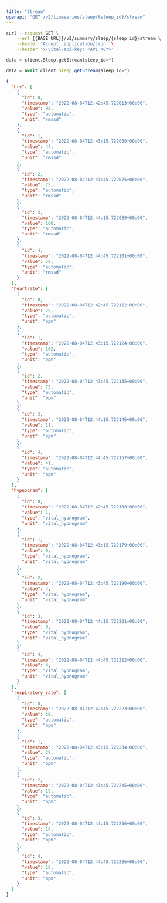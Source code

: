 ```yaml
---
title: "Stream"
openapi: "GET /v2/timeseries/sleep/{sleep_id}/stream"
---
```


<RequestExample>

```bash Bash
curl --request GET \
    --url {{BASE_URL}}/v2/summary/sleep/{sleep_id}/stream \
    --header 'Accept: application/json' \
    --header 'x-vital-api-key: <API_KEY>'
```

```python Python
data = client.Sleep.getStream(sleep_id=*)
```

```js JavaScript
data = await client.Sleep.getStream(sleep_id=*)
```

</RequestExample>

<ResponseExample>

```json Example
{
  "hrv": [
    {
      "id": 0,
      "timestamp": "2022-08-04T12:42:45.722013+00:00",
      "value": 98,
      "type": "automatic",
      "unit": "rmssd"
    },
    {
      "id": 1,
      "timestamp": "2022-08-04T12:43:15.722058+00:00",
      "value": 44,
      "type": "automatic",
      "unit": "rmssd"
    },
    {
      "id": 2,
      "timestamp": "2022-08-04T12:43:45.722075+00:00",
      "value": 75,
      "type": "automatic",
      "unit": "rmssd"
    },
    {
      "id": 3,
      "timestamp": "2022-08-04T12:44:15.722089+00:00",
      "value": 100,
      "type": "automatic",
      "unit": "rmssd"
    },
    {
      "id": 4,
      "timestamp": "2022-08-04T12:44:45.722101+00:00",
      "value": 59,
      "type": "automatic",
      "unit": "rmssd"
    }
  ],
  "heartrate": [
    {
      "id": 0,
      "timestamp": "2022-08-04T12:42:45.722112+00:00",
      "value": 29,
      "type": "automatic",
      "unit": "bpm"
    },
    {
      "id": 1,
      "timestamp": "2022-08-04T12:43:15.722124+00:00",
      "value": 162,
      "type": "automatic",
      "unit": "bpm"
    },
    {
      "id": 2,
      "timestamp": "2022-08-04T12:43:45.722135+00:00",
      "value": 75,
      "type": "automatic",
      "unit": "bpm"
    },
    {
      "id": 3,
      "timestamp": "2022-08-04T12:44:15.722146+00:00",
      "value": 11,
      "type": "automatic",
      "unit": "bpm"
    },
    {
      "id": 4,
      "timestamp": "2022-08-04T12:44:45.722157+00:00",
      "value": 41,
      "type": "automatic",
      "unit": "bpm"
    }
  ],
  "hypnogram": [
    {
      "id": 0,
      "timestamp": "2022-08-04T12:42:45.722168+00:00",
      "value": 1,
      "type": "vital_hypnogram",
      "unit": "vital_hypnogram"
    },
    {
      "id": 1,
      "timestamp": "2022-08-04T12:43:15.722179+00:00",
      "value": 0,
      "type": "vital_hypnogram",
      "unit": "vital_hypnogram"
    },
    {
      "id": 2,
      "timestamp": "2022-08-04T12:43:45.722190+00:00",
      "value": 4,
      "type": "vital_hypnogram",
      "unit": "vital_hypnogram"
    },
    {
      "id": 3,
      "timestamp": "2022-08-04T12:44:15.722201+00:00",
      "value": 0,
      "type": "vital_hypnogram",
      "unit": "vital_hypnogram"
    },
    {
      "id": 4,
      "timestamp": "2022-08-04T12:44:45.722212+00:00",
      "value": 4,
      "type": "vital_hypnogram",
      "unit": "vital_hypnogram"
    }
  ],
  "respiratory_rate": [
    {
      "id": 0,
      "timestamp": "2022-08-04T12:42:45.722223+00:00",
      "value": 30,
      "type": "automatic",
      "unit": "bpm"
    },
    {
      "id": 1,
      "timestamp": "2022-08-04T12:43:15.722234+00:00",
      "value": 29,
      "type": "automatic",
      "unit": "bpm"
    },
    {
      "id": 2,
      "timestamp": "2022-08-04T12:43:45.722245+00:00",
      "value": 19,
      "type": "automatic",
      "unit": "bpm"
    },
    {
      "id": 3,
      "timestamp": "2022-08-04T12:44:15.722256+00:00",
      "value": 14,
      "type": "automatic",
      "unit": "bpm"
    },
    {
      "id": 4,
      "timestamp": "2022-08-04T12:44:45.722266+00:00",
      "value": 18,
      "type": "automatic",
      "unit": "bpm"
    }
  ]
}
```

</ResponseExample>
